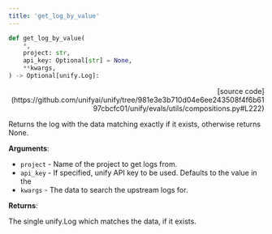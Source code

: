 ```yaml
---
title: 'get_log_by_value'
---
```


```python
def get_log_by_value(
    *,
    project: str,
    api_key: Optional[str] = None,
    **kwargs,
) -> Optional[unify.Log]:
```

<p align="right">[source code](https://github.com/unifyai/unify/tree/981e3e3b710d04e6ee243508f4f6b6197cbcfc01/unify/evals/utils/compositions.py#L222)</p>

Returns the log with the data matching exactly if it exists,
otherwise returns None.

**Arguments**:

- `project` - Name of the project to get logs from.
- `api_key` - If specified, unify API key to be used. Defaults to the value in the
- `kwargs` - The data to search the upstream logs for.



**Returns**:

The single unify.Log which matches the data, if it exists.
